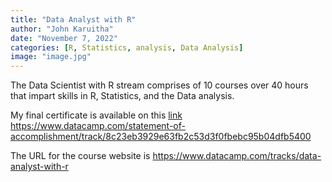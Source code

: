 ```yaml
---
title: "Data Analyst with R"
author: "John Karuitha"
date: "November 7, 2022"
categories: [R, Statistics, analysis, Data Analysis]
image: "image.jpg"
---
```


The Data Scientist with R stream comprises of 10 courses over 40 hours that impart skills in R, Statistics, and the Data analysis.

My final certificate is available on this [link](https://www.datacamp.com/statement-of-accomplishment/track/8c23eb3929e63fb2c53d3f0fbebc95b04dfb5400) <https://www.datacamp.com/statement-of-accomplishment/track/8c23eb3929e63fb2c53d3f0fbebc95b04dfb5400>

The URL for the course website is <https://www.datacamp.com/tracks/data-analyst-with-r>
